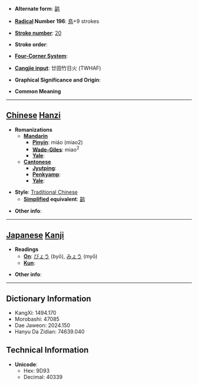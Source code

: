 * '''Alternate form''': [[鹋]]

* '''[[Wiktionary:Chinese radical index| Radical]] Number 196''': [[Wiktionary:Chinese radical index 鳥|鳥]]+9 strokes

* '''[[Wiktionary:Chinese total strokes index|Stroke number]]''': [[Wiktionary:Chinese total strokes index 20|20]]

* '''Stroke order''': 

* '''[[Wiktionary:Chinese four corner index|Four-Corner System]]''': 

* '''[[Wiktionary:Chinese Cangjie index|Cangjie input]]''': 廿田竹日火 (TWHAF)

* '''Graphical Significance and Origin''': 

* '''Common Meaning'''

----

== [[Chinese]] [[Hanzi]] ==

* '''Romanizations'''
** '''[[Mandarin]]'''
*** '''[[Pinyin]]''': miáo (miao2)
*** '''[[Wade-Giles]]''': miao<sup>2</sup>
*** '''[[Yale]]''': 
** '''[[Cantonese]]'''
*** '''[[Jyutping]]''':
*** '''[[Penkyamp]]''': 
*** '''[[Yale]]''': 

* '''Style''': [[Traditional Chinese]] 
** '''[[Simplified Chinese|Simplified]] equivalent''': [[鹋]]

* '''Other info''': 

----

== [[Japanese]] [[Kanji]] ==

* '''Readings'''
** '''[[On]]''': [[びょう]] (byō), [[みょう]] (myō)
** '''[[Kun]]''': 

* '''Other info''':  

----

== Dictionary Information ==

* KangXi: 1494.170
* Morobashi: 47085
* Dae Jaweon: 2024.150
* Hanyu Da Zidian: 74639.040

== Technical Information ==

* '''Unicode''':
** Hex: 9D93
** Decimal: 40339